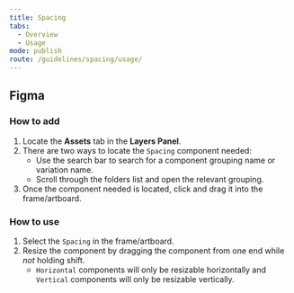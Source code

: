 ```yaml
---
title: Spacing
tabs:
  - Overview
  - Usage
mode: publish
route: /guidelines/spacing/usage/
---
```


## Figma

### How to add

1. Locate the **Assets** tab in the **Layers Panel**.
2. There are two ways to locate the `Spacing` component needed:
   - Use the search bar to search for a component grouping name or variation name.
   - Scroll through the folders list and open the relevant grouping.
3. Once the component needed is located, click and drag it into the frame/artboard.

### How to use

1. Select the `Spacing` in the frame/artboard.
2. Resize the component by dragging the component from one end while _not_ holding shift.
   - `Horizontal` components will only be resizable horizontally and `Vertical` components will only be resizable vertically.
